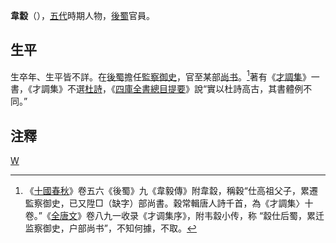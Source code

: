 '''韋縠'''（{{bd|？||？||}}），[[五代|五代]]時期人物，[[後蜀|後蜀]]官員。
== 生平 ==
生卒年、生平皆不詳。在[[後蜀|後蜀]]擔任[[監察御史|監察御史]]，官至某部[[尚书|尚书]]。<ref>《[[十國春秋|十國春秋]]》卷五六《後蜀》九《韋毅傳》附韋縠，稱穀“仕高祖父子，累遷監察御史，已又陞□（缺字）部尚書。穀常輯唐人詩千首，為《才調集〉十卷。”《[[全唐文|全唐文]]》卷八九一收录《才调集序》，附韦縠小传，称 “縠仕后蜀，累迁监察御史，户部尚书”，不知何據，不取。</ref>著有《[[才調集|才調集]]》一書，《才調集》不選[[杜詩|杜詩]]，《[[四庫全書總目提要|四庫全書總目提要]]》說“實以杜詩高古，其書體例不同。”

==注釋==
{{reflist}}
[[category:五代十國政治人物|W]]
